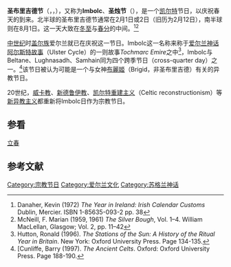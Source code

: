 {{Infobox Holiday
|holiday_name = 圣布里吉德节
|type = [[盖尔族|盖尔]]、[[凯尔特|凯尔特]]、[[异教|异教]]
|image =
|caption = 
|official_name = Imbolc
|nickname =
|observedby = [[盖尔族|盖尔族]]（[[爱尔兰人|爱尔兰人]]、[[苏格兰人|苏格兰人]]、[[马恩人|马恩人]]）、[[新异教主义|新异教徒]]（[[凯尔特重建主义|凯尔特重建主义]]、[[新德鲁伊教|新德鲁伊教]]、[[威卡教|威卡教]]）
|date = 2月1日（北半球）<br/>8月1日（南半球）
|celebrations =
|observances =
|relatedto = [[圣烛节|圣烛节]]、[[土拨鼠日|土拨鼠日]]
}}
'''圣布里吉德节'''（{{lang-en|St Brigid's Day}}，{{lang-gd|Là Fhèill Brìghde}}，{{lang-ga|Lá Fhéile Bríde}}），又称为'''Imbolc'''、'''圣烛节'''（{{lang|en|Candlemas}}），是一个[[凯尔特|凯尔特]]节日，以庆祝春天的到来。北半球的圣布里吉德节通常在2月1日或2日（旧历为2月12日），南半球则在8月1日。这一天大致在[[冬至|冬至]]与[[春分|春分]]的中间。<ref name="Danaher1">Danaher, Kevin (1972) ''The Year in Ireland: Irish Calendar Customs'' Dublin, Mercier. ISBN 1-85635-093-2 pp. 38</ref><ref name="McNeill">McNeill, F. Marian (1959, 1961) ''The Silver Bough'', Vol. 1–4. William MacLellan, Glasgow; Vol. 2, pp. 11–42</ref>

[[中世纪|中世纪]]时[[盖尔族|盖尔族]]爱尔兰就已在庆祝这一节日。Imbolc这一名称来称于[[爱尔兰神话|爱尔兰神话]][[阿尔斯特故事|阿尔斯特故事]]（Ulster Cycle）的一则故事''Tochmarc Emire''之中<ref>Hutton, Ronald (1996). ''The Stations of the Sun: A History of the Ritual Year in Britain''. New York: Oxford University Press. Page 134-135.</ref>，Imbolc与Beltane、Lughnasadh、Samhain同为四个跨季节日（cross-quarter day）之一。<ref>[Cunliffe, Barry (1997). ''The Ancient Celts''. Oxford: Oxford University Press. Page 188-190.</ref>该节日被认为可能是一个与女神[[布麗姬|布麗姬]]（Brigid，非圣布里吉德）有关的异教节日。

20世纪，[[威卡教|威卡教]]、[[新德鲁伊教|新德鲁伊教]]、[[凯尔特重建主义|凯尔特重建主义]]（Celtic reconstructionism）等[[新异教主义|新异教主义]]都重新将Imbolc日作为宗教节日。

== 参看 ==
[[立春|立春]]

== 参考文献 ==
{{Reflist}}

[[Category:宗教节日|Category:宗教节日]]
[[Category:爱尔兰文化|Category:爱尔兰文化]]
[[Category:苏格兰神话|Category:苏格兰神话]]